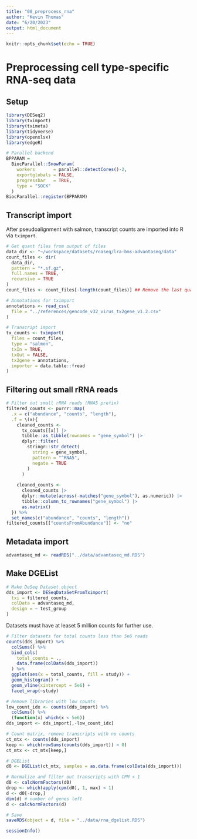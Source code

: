 ```yaml
---
title: "00_preprocess_rna"
author: "Kevin Thomas"
date: "6/20/2023"
output: html_document
---
```


```r
knitr::opts_chunk$set(echo = TRUE)
```

# Preprocessing cell type-specific RNA-seq data

## Setup
```r
library(DESeq2)
library(tximport)
library(tximeta)
library(tidyverse)
library(openxlsx)
library(edgeR)

# Parallel backend
BPPARAM =
  BiocParallel::SnowParam(
    workers       = parallel::detectCores()-2,
    exportglobals = FALSE,
    progressbar   = TRUE,
    type = "SOCK"
  )
BiocParallel::register(BPPARAM)
```

## Transcript import

After pseudoalignment with salmon, transcript counts are imported into R via `tximport`.
```r
# Get quant files from output of files
data_dir <- "~/workspace/datasets/rnaseq/lra-bms-advantaseq/data"
count_files <- dir(
  data_dir, 
  pattern = "*.sf.gz",
  full.names = TRUE,
  recursive = TRUE
)
count_files <- count_files[-length(count_files)] ## Remove the last quant file, which contains the undetermined barcodes

# Annotations for tximport
annotations <- read_csv(
  file = "../references/gencode_v32_virus_tx2gene_v1.2.csv"
)

# Transcript import
tx_counts <- tximport(
  files = count_files,
  type = "salmon",
  txIn = TRUE,
  txOut = FALSE,
  tx2gene = annotations,
  importer = data.table::fread
)
```

## Filtering out small rRNA reads
```r
# Filter out small rRNA reads (RNA5 prefix)
filtered_counts <- purrr::map(
  .x = c("abundance", "counts", "length"),
  .f = \(x){
    cleaned_counts <-
      tx_counts[[x]] |>
      tibble::as_tibble(rownames = "gene_symbol") |>
      dplyr::filter(
        stringr::str_detect(
          string = gene_symbol,
          pattern = "^RNA5",
          negate = TRUE
        )
      )
    
    cleaned_counts <-
      cleaned_counts |>
      dplyr::mutate(across(-matches("gene_symbol"), as.numeric)) |>
      tibble::column_to_rownames("gene_symbol") |>
      as.matrix()
  }) %>% 
  set_names(c("abundance", "counts", "length"))
filtered_counts[["countsFromAbundance"]] <- "no"
```

## Metadata import
```r
advantaseq_md <- readRDS("../data/advantaseq_md.RDS")
```

## Make DGEList
```r
# Make DeSeq Dataset object
dds_import <- DESeqDataSetFromTximport(
  txi = filtered_counts,
  colData = advantaseq_md,
  design = ~ test_group
)
```
Datasets must have at leaset 5 million counts for further use.
```r
# Filter datasets for total counts less than 5e6 reads
counts(dds_import) %>%
  colSums() %>%
  bind_cols(
    total_counts = .,
    data.frame(colData(dds_import))
  ) %>%
  ggplot(aes(x = total_counts, fill = study)) +
  geom_histogram() +
  geom_vline(xintercept = 5e6) +
  facet_wrap(~study)
```

```r
# Remove libraries with low counts
low_count_idx <- counts(dds_import) %>%
  colSums() %>%
  (function(x) which(x < 5e6))
dds_import <- dds_import[,-low_count_idx]

# Count matrix, remove transcripts with no counts
ct_mtx <- counts(dds_import)
keep <- which(rowSums(counts(dds_import)) > 0)
ct_mtx <- ct_mtx[keep,]

# DGEList
d0 <- DGEList(ct_mtx, samples = as.data.frame(colData(dds_import)))

# Normalize and filter out transcripts with CPM < 1
d0 <- calcNormFactors(d0)
drop <- which(apply(cpm(d0), 1, max) < 1)
d <- d0[-drop,] 
dim(d) # number of genes left
d <- calcNormFactors(d)

# Save
saveRDS(object = d, file = "../data/rna_dgelist.RDS")
```

```r
sessionInfo()
```
